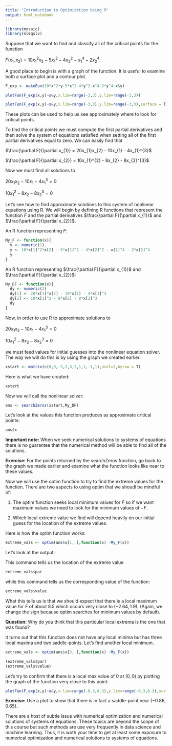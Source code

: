 ```yaml
---
title: "Introduction to Optimization Using R"
output: html_notebook
---
```


```r
library(mosaic)
library(nleqslv)
```

Suppose that we want to find and classify all of the critical points for the function

$F(x_{1},x_{2}) = 10x_{1}^{2}x_{2} - 5x_{1}^{2} - 4x_{2}^{2} - x_{1}^{4} - 2x_{2}^{4}$.

A good place to begin is with a graph of the function. It is useful to examine both a surface plot and a contour plot.

```r
F_exp <- makeFun(10*x^2*y-5*x^2-4*y^2-x^4-2*y^4~x&y)
```

```r
plotFun(F_exp(x,y)~x&y,x.lim=range(-3,3),y.lim=range(-3,3))
```

```r
plotFun(F_exp(x,y)~x&y,x.lim=range(-3,3),y.lim=range(-3,3),surface = T)
```

These plots can be used to help us see approximately where to look for critical points. 

To find the critical points we must compute the first partial derivatives and then solve the system of equations satisfied when setting all of the first partial derivatives equal to zero. We can easily find that

$\frac{\partial F}{\partial x_{1}} = 20x_{1}x_{2} - 10x_{1} - 4x_{1}^{3}$

$\frac{\partial F}{\partial x_{2}} = 10x_{1}^{2} - 8x_{2} - 8x_{2}^{3}$

Now we must find all solutions to 

$20x_{1}x_{2} - 10x_{1} - 4x_{1}^{3}=0$

$10x_{1}^{2} - 8x_{2} - 8x_{2}^{3}=0$

Let's see how to find approximate solutions to this system of nonlinear equations using R. We will begin by defining R functions that represent the function $F$ and the partial derivatives $\frac{\partial F}{\partial x_{1}}$ and $\frac{\partial F}{\partial x_{2}}$. 

An R function representing $F$:
```r
My_F <- function(x){
  y <- numeric(1)
  y <- 10*x[1]^2*x[2] - 5*x[1]^2 - 4*x[2]^2 - x[1]^4 - 2*x[2]^4
  y
}
```

An R function representing $\frac{\partial F}{\partial x_{1}}$ and $\frac{\partial F}{\partial x_{2}}$:
```r
My_DF <- function(x){
  dy <- numeric(2)
  dy[1] <- 20*x[1]*x[2] - 10*x[1] - 4*x[1]^3
  dy[2] <- 10*x[1]^2 - 8*x[2] - 8*x[2]^3
  dy
}
```

Now, in order to use R to approximate solutions to 

$20x_{1}x_{2} - 10x_{1} - 4x_{1}^{3}=0$

$10x_{1}^{2} - 8x_{2} - 8x_{2}^{3}=0$

we must feed values for initial guesses into the nonlinear equation solver. The way we will do this is by using the graph we created earlier:
```r
xstart <- matrix(c(0,0,-3,2,3,2,1,1,-1,1),ncol=2,byrow = T)
```
Here is what we have created:
```r
xstart
```

Now we will call the nonlinear solver:
```r
ans <- searchZeros(xstart,My_DF)
```

Let's look at the values this function produces as approximate critical points:
```r
ans$x
```

**Important note:** When we seek numerical solutions to systems of equations there is no guarantee that the numerical method will be able to find all of the solutions. 

**Exercise:** For the points returned by the searchZeros function, go back to the graph we made earlier and examine what the function looks like near to these values. 

Now we will use the optim function to try to find the extreme values for the function. There are two aspects to using optim that we shoudl be mindful of:

1) The optim function seeks local minimum values for $F$ so if we want maximum values we need to look for the minimum values of $-F$. 

2) Which local extreme value we find will depend heavily on our initial guess for the location of the extreme values.

Here is how the optim function works:
```r
extreme_vals <- optim(ans$x[1, ],function(x) -My_F(x))
```
Let's look at the output:

This command tells us the location of the extreme value 
```r
extreme_vals$par
```


while this command tells us the corresponding value of the function:
```r
extreme_vals$value
```

What this tells us is that we should expect that there is a local maximum value for $F$ of about 8.5 which occurs very close to $(-2.64,1.9)$. (Again, we change the sign because optim searches for minimum values by default). 

**Question:** Why do you think that this particular local extrema is the one that was found? 

It turns out that this function does not have any local minima but has three local maxima and two saddle-points. Let's find another local minimum. 

```r
extreme_vals <- optim(ans$x[3, ],function(x) -My_F(x))
```

```r
(extreme_vals$par)
(extreme_vals$value)
```

Let's try to confirm that there is a local max value of 0 at $(0,0)$ by plotting the graph of the function very close to this point:

```r
plotFun(F_exp(x,y)~x&y,x.lim=range(-0.3,0.3),y.lim=range(-0.3,0.3),surface = T)
```

**Exercise:** Use a plot to show that there is in fact a saddle-point near $(-0.86,0.65)$.

There are a host of subtle issue with numerical optimization and numerical solutions of systems of equations. These topics are beyond the scope of this course but such methods are use very frequently in data science and machine learning. Thus, it is woth your time to get at least some exposure to numerical optimization and numerical solutions to systems of equations. 


